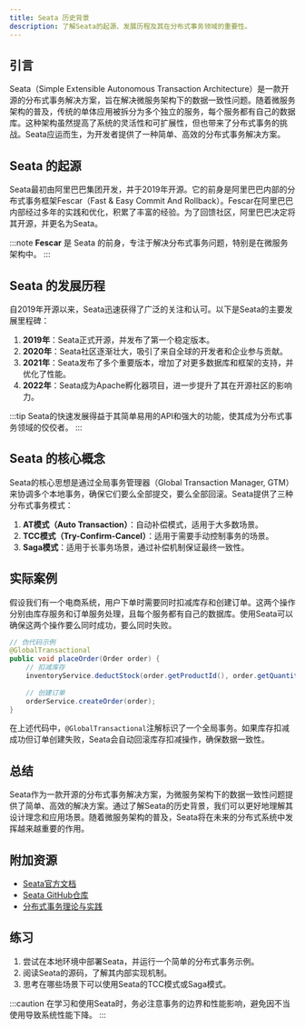 ```yaml
---
title: Seata 历史背景
description: 了解Seata的起源、发展历程及其在分布式事务领域的重要性。
---
```


## 引言

Seata（Simple Extensible Autonomous Transaction Architecture）是一款开源的分布式事务解决方案，旨在解决微服务架构下的数据一致性问题。随着微服务架构的普及，传统的单体应用被拆分为多个独立的服务，每个服务都有自己的数据库。这种架构虽然提高了系统的灵活性和可扩展性，但也带来了分布式事务的挑战。Seata应运而生，为开发者提供了一种简单、高效的分布式事务解决方案。

## Seata 的起源

Seata最初由阿里巴巴集团开发，并于2019年开源。它的前身是阿里巴巴内部的分布式事务框架Fescar（Fast & Easy Commit And Rollback）。Fescar在阿里巴巴内部经过多年的实践和优化，积累了丰富的经验。为了回馈社区，阿里巴巴决定将其开源，并更名为Seata。

:::note
**Fescar** 是 Seata 的前身，专注于解决分布式事务问题，特别是在微服务架构中。
:::

## Seata 的发展历程

自2019年开源以来，Seata迅速获得了广泛的关注和认可。以下是Seata的主要发展里程碑：

1. **2019年**：Seata正式开源，并发布了第一个稳定版本。
2. **2020年**：Seata社区逐渐壮大，吸引了来自全球的开发者和企业参与贡献。
3. **2021年**：Seata发布了多个重要版本，增加了对更多数据库和框架的支持，并优化了性能。
4. **2022年**：Seata成为Apache孵化器项目，进一步提升了其在开源社区的影响力。

:::tip
Seata的快速发展得益于其简单易用的API和强大的功能，使其成为分布式事务领域的佼佼者。
:::

## Seata 的核心概念

Seata的核心思想是通过全局事务管理器（Global Transaction Manager, GTM）来协调多个本地事务，确保它们要么全部提交，要么全部回滚。Seata提供了三种分布式事务模式：

1. **AT模式（Auto Transaction）**：自动补偿模式，适用于大多数场景。
2. **TCC模式（Try-Confirm-Cancel）**：适用于需要手动控制事务的场景。
3. **Saga模式**：适用于长事务场景，通过补偿机制保证最终一致性。

## 实际案例

假设我们有一个电商系统，用户下单时需要同时扣减库存和创建订单。这两个操作分别由库存服务和订单服务处理，且每个服务都有自己的数据库。使用Seata可以确保这两个操作要么同时成功，要么同时失败。

```java
// 伪代码示例
@GlobalTransactional
public void placeOrder(Order order) {
    // 扣减库存
    inventoryService.deductStock(order.getProductId(), order.getQuantity());
    
    // 创建订单
    orderService.createOrder(order);
}
```

在上述代码中，`@GlobalTransactional`注解标识了一个全局事务。如果库存扣减成功但订单创建失败，Seata会自动回滚库存扣减操作，确保数据一致性。

## 总结

Seata作为一款开源的分布式事务解决方案，为微服务架构下的数据一致性问题提供了简单、高效的解决方案。通过了解Seata的历史背景，我们可以更好地理解其设计理念和应用场景。随着微服务架构的普及，Seata将在未来的分布式系统中发挥越来越重要的作用。

## 附加资源

- [Seata官方文档](https://seata.io/zh-cn/docs/overview/what-is-seata.html)
- [Seata GitHub仓库](https://github.com/seata/seata)
- [分布式事务理论与实践](https://www.oreilly.com/library/view/distributed-systems-principles/9781492043015/)

## 练习

1. 尝试在本地环境中部署Seata，并运行一个简单的分布式事务示例。
2. 阅读Seata的源码，了解其内部实现机制。
3. 思考在哪些场景下可以使用Seata的TCC模式或Saga模式。

:::caution
在学习和使用Seata时，务必注意事务的边界和性能影响，避免因不当使用导致系统性能下降。
:::